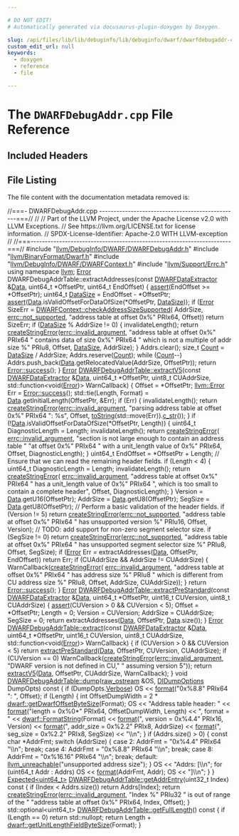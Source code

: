 ```yaml
---

# DO NOT EDIT!
# Automatically generated via docusaurus-plugin-doxygen by Doxygen.

slug: /api/files/lib/lib/debuginfo/lib/debuginfo/dwarf/dwarfdebugaddr-cpp
custom_edit_url: null
keywords:
  - doxygen
  - reference
  - file

---
```





# The `DWARFDebugAddr.cpp` File Reference

<DoxygenPage pluginConfig={pluginConfig}>



## Included Headers

<IncludesList>
<IncludesListItem
  filePath="llvm/DebugInfo/DWARF/DWARFDebugAddr.h"
  permalink="/docs/api/files/include/include/llvm/include/llvm/debuginfo/include/llvm/debuginfo/dwarf/dwarfdebugaddr-h"
  isLocal="true" />
<IncludesListItem
  filePath="llvm/BinaryFormat/Dwarf.h"
  permalink="/docs/api/files/include/include/llvm/include/llvm/binaryformat/dwarf-h"
  isLocal="true" />
<IncludesListItem
  filePath="llvm/DebugInfo/DWARF/DWARFContext.h"
  permalink="/docs/api/files/include/include/llvm/include/llvm/debuginfo/include/llvm/debuginfo/dwarf/dwarfcontext-h"
  isLocal="true" />
<IncludesListItem
  filePath="llvm/Support/Errc.h"
  permalink="/docs/api/files/include/include/llvm/include/llvm/support/errc-h"
  isLocal="true" />
</IncludesList>


## File Listing

The file content with the documentation metadata removed is:

<ProgramListing>

<Link id="l00001" /><CodeLine lineNumber="1"><Highlight kind="comment">//===- DWARFDebugAddr.cpp -------------------------------------------------===//</Highlight><Highlight kind="normal"></Highlight></CodeLine>
<Link id="l00002" /><CodeLine lineNumber="2"><Highlight kind="normal"></Highlight><Highlight kind="comment">//</Highlight><Highlight kind="normal"></Highlight></CodeLine>
<Link id="l00003" /><CodeLine lineNumber="3"><Highlight kind="normal"></Highlight><Highlight kind="comment">// Part of the LLVM Project, under the Apache License v2.0 with LLVM Exceptions.</Highlight><Highlight kind="normal"></Highlight></CodeLine>
<Link id="l00004" /><CodeLine lineNumber="4"><Highlight kind="normal"></Highlight><Highlight kind="comment">// See https://llvm.org/LICENSE.txt for license information.</Highlight><Highlight kind="normal"></Highlight></CodeLine>
<Link id="l00005" /><CodeLine lineNumber="5"><Highlight kind="normal"></Highlight><Highlight kind="comment">// SPDX-License-Identifier: Apache-2.0 WITH LLVM-exception</Highlight><Highlight kind="normal"></Highlight></CodeLine>
<Link id="l00006" /><CodeLine lineNumber="6"><Highlight kind="normal"></Highlight><Highlight kind="comment">//</Highlight><Highlight kind="normal"></Highlight></CodeLine>
<Link id="l00007" /><CodeLine lineNumber="7"><Highlight kind="normal"></Highlight><Highlight kind="comment">//===----------------------------------------------------------------------===//</Highlight><Highlight kind="normal"></Highlight></CodeLine>
<Link id="l00008" /><CodeLine lineNumber="8"><Highlight kind="normal"></Highlight></CodeLine>
<Link id="l00009" /><CodeLine lineNumber="9"><Highlight kind="normal"></Highlight><Highlight kind="preprocessor">#include &quot;<a href="/docs/api/files/include/include/llvm/include/llvm/debuginfo/include/llvm/debuginfo/dwarf/dwarfdebugaddr-h">llvm/DebugInfo/DWARF/DWARFDebugAddr.h</a>&quot;</Highlight><Highlight kind="normal"></Highlight></CodeLine>
<Link id="l00010" /><CodeLine lineNumber="10"><Highlight kind="normal"></Highlight><Highlight kind="preprocessor">#include &quot;<a href="/docs/api/files/include/include/llvm/include/llvm/binaryformat/dwarf-h">llvm/BinaryFormat/Dwarf.h</a>&quot;</Highlight><Highlight kind="normal"></Highlight></CodeLine>
<Link id="l00011" /><CodeLine lineNumber="11"><Highlight kind="normal"></Highlight><Highlight kind="preprocessor">#include &quot;<a href="/docs/api/files/include/include/llvm/include/llvm/debuginfo/include/llvm/debuginfo/dwarf/dwarfcontext-h">llvm/DebugInfo/DWARF/DWARFContext.h</a>&quot;</Highlight><Highlight kind="normal"></Highlight></CodeLine>
<Link id="l00012" /><CodeLine lineNumber="12"><Highlight kind="normal"></Highlight><Highlight kind="preprocessor">#include &quot;<a href="/docs/api/files/include/include/llvm/include/llvm/support/errc-h">llvm/Support/Errc.h</a>&quot;</Highlight><Highlight kind="normal"></Highlight></CodeLine>
<Link id="l00013" /><CodeLine lineNumber="13"><Highlight kind="normal"></Highlight></CodeLine>
<Link id="l00014" /><CodeLine lineNumber="14"><Highlight kind="normal"></Highlight><Highlight kind="keyword">using namespace </Highlight><Highlight kind="normal"><a href="/docs/api/namespaces/llvm">llvm</a>;</Highlight></CodeLine>
<Link id="l00015" /><CodeLine lineNumber="15"><Highlight kind="normal"></Highlight></CodeLine>
<Link id="l00016" /><CodeLine lineNumber="16"><Highlight kind="normal"><a href="/docs/api/classes/llvm/error">Error</a> DWARFDebugAddrTable::extractAddresses(</Highlight><Highlight kind="keyword">const</Highlight><Highlight kind="normal"> <a href="/docs/api/classes/llvm/dwarfdataextractor">DWARFDataExtractor</a> &amp;<a href="/docs/api/namespaces/llvm/#aa20539e89704d20b98b97e9c3feac934">Data</a>,</Highlight></CodeLine>
<Link id="l00017" /><CodeLine lineNumber="17"><Highlight kind="normal">                                            uint64&#95;t &#42;OffsetPtr,</Highlight></CodeLine>
<Link id="l00018" /><CodeLine lineNumber="18"><Highlight kind="normal">                                            uint64&#95;t EndOffset) &#123;</Highlight></CodeLine>
<Link id="l00019" /><CodeLine lineNumber="19"><Highlight kind="normal">  <a href="/docs/api/files/lib/lib/target/lib/target/amdgpu/silowercontrolflow-cpp/#a4868c5d81c5ccc98c47aeab6244346a0">assert</a>(EndOffset &gt;= &#42;OffsetPtr);</Highlight></CodeLine>
<Link id="l00020" /><CodeLine lineNumber="20"><Highlight kind="normal">  uint64&#95;t <a href="/docs/api/namespaces/llvm/#a3b9d675b34f20ba67f1f3213e63935d6">DataSize</a> = EndOffset - &#42;OffsetPtr;</Highlight></CodeLine>
<Link id="l00021" /><CodeLine lineNumber="21"><Highlight kind="normal">  <a href="/docs/api/files/lib/lib/target/lib/target/amdgpu/silowercontrolflow-cpp/#a4868c5d81c5ccc98c47aeab6244346a0">assert</a>(<a href="/docs/api/namespaces/llvm/#aa20539e89704d20b98b97e9c3feac934">Data</a>.isValidOffsetForDataOfSize(&#42;OffsetPtr, <a href="/docs/api/namespaces/llvm/#a3b9d675b34f20ba67f1f3213e63935d6">DataSize</a>));</Highlight></CodeLine>
<Link id="l00022" /><CodeLine lineNumber="22"><Highlight kind="normal">  </Highlight><Highlight kind="keywordflow">if</Highlight><Highlight kind="normal"> (<a href="/docs/api/namespaces/llvm/#ac226f3d2b9ca090171a8e0a8cb92c343a902b0d55fddef6f8d651fe1035b7d4bd">Error</a> SizeErr = <a href="/docs/api/classes/llvm/dwarfcontext/#a62e2d6aade48552d756381ef9336576a">DWARFContext::checkAddressSizeSupported</a>(</Highlight></CodeLine>
<Link id="l00023" /><CodeLine lineNumber="23"><Highlight kind="normal">          AddrSize, <a href="/docs/api/namespaces/llvm/#a59739a4f15fb2ec57a6b7fcfe938546baa55e82356e9721946aa9ba954733c6f0">errc::not&#95;supported</a>, </Highlight><Highlight kind="stringliteral">&quot;address table at offset 0x%&quot;</Highlight><Highlight kind="normal"> PRIx64,</Highlight></CodeLine>
<Link id="l00024" /><CodeLine lineNumber="24"><Highlight kind="normal">          Offset))</Highlight></CodeLine>
<Link id="l00025" /><CodeLine lineNumber="25"><Highlight kind="normal">    </Highlight><Highlight kind="keywordflow">return</Highlight><Highlight kind="normal"> SizeErr;</Highlight></CodeLine>
<Link id="l00026" /><CodeLine lineNumber="26"><Highlight kind="normal">  </Highlight><Highlight kind="keywordflow">if</Highlight><Highlight kind="normal"> (<a href="/docs/api/namespaces/llvm/#a3b9d675b34f20ba67f1f3213e63935d6">DataSize</a> % AddrSize != 0) &#123;</Highlight></CodeLine>
<Link id="l00027" /><CodeLine lineNumber="27"><Highlight kind="normal">    invalidateLength();</Highlight></CodeLine>
<Link id="l00028" /><CodeLine lineNumber="28"><Highlight kind="normal">    </Highlight><Highlight kind="keywordflow">return</Highlight><Highlight kind="normal"> <a href="/docs/api/namespaces/llvm/#a4d2fd926089a58d482fb67a362e11bad">createStringError</a>(<a href="/docs/api/namespaces/llvm/#a59739a4f15fb2ec57a6b7fcfe938546bae55d43eabeefe5a8271b4a3c898bd18f">errc::invalid&#95;argument</a>,</Highlight></CodeLine>
<Link id="l00029" /><CodeLine lineNumber="29"><Highlight kind="normal">                             </Highlight><Highlight kind="stringliteral">&quot;address table at offset 0x%&quot;</Highlight><Highlight kind="normal"> PRIx64</Highlight></CodeLine>
<Link id="l00030" /><CodeLine lineNumber="30"><Highlight kind="normal">                             </Highlight><Highlight kind="stringliteral">&quot; contains data of size 0x%&quot;</Highlight><Highlight kind="normal"> PRIx64</Highlight></CodeLine>
<Link id="l00031" /><CodeLine lineNumber="31"><Highlight kind="normal">                             </Highlight><Highlight kind="stringliteral">&quot; which is not a multiple of addr size %&quot;</Highlight><Highlight kind="normal"> PRIu8,</Highlight></CodeLine>
<Link id="l00032" /><CodeLine lineNumber="32"><Highlight kind="normal">                             Offset, <a href="/docs/api/namespaces/llvm/#a3b9d675b34f20ba67f1f3213e63935d6">DataSize</a>, AddrSize);</Highlight></CodeLine>
<Link id="l00033" /><CodeLine lineNumber="33"><Highlight kind="normal">  &#125;</Highlight></CodeLine>
<Link id="l00034" /><CodeLine lineNumber="34"><Highlight kind="normal">  Addrs.clear();</Highlight></CodeLine>
<Link id="l00035" /><CodeLine lineNumber="35"><Highlight kind="normal">  </Highlight><Highlight kind="keywordtype">size&#95;t</Highlight><Highlight kind="normal"> <a href="/docs/api/namespaces/llvm/#a845e08be4b0320d66901a66b0c0e9509">Count</a> = <a href="/docs/api/namespaces/llvm/#a3b9d675b34f20ba67f1f3213e63935d6">DataSize</a> / AddrSize;</Highlight></CodeLine>
<Link id="l00036" /><CodeLine lineNumber="36"><Highlight kind="normal">  Addrs.reserve(<a href="/docs/api/namespaces/llvm/#a845e08be4b0320d66901a66b0c0e9509">Count</a>);</Highlight></CodeLine>
<Link id="l00037" /><CodeLine lineNumber="37"><Highlight kind="normal">  </Highlight><Highlight kind="keywordflow">while</Highlight><Highlight kind="normal"> (<a href="/docs/api/namespaces/llvm/#a845e08be4b0320d66901a66b0c0e9509">Count</a>--)</Highlight></CodeLine>
<Link id="l00038" /><CodeLine lineNumber="38"><Highlight kind="normal">    Addrs.push&#95;back(<a href="/docs/api/namespaces/llvm/#aa20539e89704d20b98b97e9c3feac934">Data</a>.getRelocatedValue(AddrSize, OffsetPtr));</Highlight></CodeLine>
<Link id="l00039" /><CodeLine lineNumber="39"><Highlight kind="normal">  </Highlight><Highlight kind="keywordflow">return</Highlight><Highlight kind="normal"> <a href="/docs/api/classes/llvm/error/#a4dfd0813c3d0e0a30439b5a3e9196b59">Error::success</a>();</Highlight></CodeLine>
<Link id="l00040" /><CodeLine lineNumber="40"><Highlight kind="normal">&#125;</Highlight></CodeLine>
<Link id="l00041" /><CodeLine lineNumber="41"><Highlight kind="normal"></Highlight></CodeLine>
<Link id="l00042" /><CodeLine lineNumber="42" lineLink="/docs/api/classes/llvm/dwarfdebugaddrtable/#a964dead7738d899e97cf1d3571e85aad"><Highlight kind="normal"><a href="/docs/api/classes/llvm/error">Error</a> <a href="/docs/api/classes/llvm/dwarfdebugaddrtable/#a964dead7738d899e97cf1d3571e85aad">DWARFDebugAddrTable::extractV5</a>(</Highlight><Highlight kind="keyword">const</Highlight><Highlight kind="normal"> <a href="/docs/api/classes/llvm/dwarfdataextractor">DWARFDataExtractor</a> &amp;<a href="/docs/api/namespaces/llvm/#aa20539e89704d20b98b97e9c3feac934">Data</a>,</Highlight></CodeLine>
<Link id="l00043" /><CodeLine lineNumber="43"><Highlight kind="normal">                                     uint64&#95;t &#42;OffsetPtr, uint8&#95;t CUAddrSize,</Highlight></CodeLine>
<Link id="l00044" /><CodeLine lineNumber="44"><Highlight kind="normal">                                     std::function&lt;</Highlight><Highlight kind="keywordtype">void</Highlight><Highlight kind="normal">(<a href="/docs/api/classes/llvm/error">Error</a>)&gt; WarnCallback) &#123;</Highlight></CodeLine>
<Link id="l00045" /><CodeLine lineNumber="45"><Highlight kind="normal">  Offset = &#42;OffsetPtr;</Highlight></CodeLine>
<Link id="l00046" /><CodeLine lineNumber="46"><Highlight kind="normal">  <a href="/docs/api/classes/llvm/error">llvm::Error</a> Err = <a href="/docs/api/classes/llvm/error/#a4dfd0813c3d0e0a30439b5a3e9196b59">Error::success</a>();</Highlight></CodeLine>
<Link id="l00047" /><CodeLine lineNumber="47"><Highlight kind="normal">  std::tie(Length, Format) = <a href="/docs/api/namespaces/llvm/#aa20539e89704d20b98b97e9c3feac934">Data</a>.getInitialLength(OffsetPtr, &amp;Err);</Highlight></CodeLine>
<Link id="l00048" /><CodeLine lineNumber="48"><Highlight kind="normal">  </Highlight><Highlight kind="keywordflow">if</Highlight><Highlight kind="normal"> (Err) &#123;</Highlight></CodeLine>
<Link id="l00049" /><CodeLine lineNumber="49"><Highlight kind="normal">    invalidateLength();</Highlight></CodeLine>
<Link id="l00050" /><CodeLine lineNumber="50"><Highlight kind="normal">    </Highlight><Highlight kind="keywordflow">return</Highlight><Highlight kind="normal"> <a href="/docs/api/namespaces/llvm/#a4d2fd926089a58d482fb67a362e11bad">createStringError</a>(<a href="/docs/api/namespaces/llvm/#a59739a4f15fb2ec57a6b7fcfe938546bae55d43eabeefe5a8271b4a3c898bd18f">errc::invalid&#95;argument</a>,</Highlight></CodeLine>
<Link id="l00051" /><CodeLine lineNumber="51"><Highlight kind="normal">                             </Highlight><Highlight kind="stringliteral">&quot;parsing address table at offset 0x%&quot;</Highlight><Highlight kind="normal"> PRIx64</Highlight></CodeLine>
<Link id="l00052" /><CodeLine lineNumber="52"><Highlight kind="normal">                             </Highlight><Highlight kind="stringliteral">&quot;: %s&quot;</Highlight><Highlight kind="normal">,</Highlight></CodeLine>
<Link id="l00053" /><CodeLine lineNumber="53"><Highlight kind="normal">                             Offset, <a href="/docs/api/namespaces/llvm/#aba83a013c55b19255697393a10d9165e">toString</a>(std::move(Err)).<a href="/docs/api/namespaces/llvm/#a2e3d3da964f7eb14ef2eabf0c4a08ba5">c&#95;str</a>());</Highlight></CodeLine>
<Link id="l00054" /><CodeLine lineNumber="54"><Highlight kind="normal">  &#125;</Highlight></CodeLine>
<Link id="l00055" /><CodeLine lineNumber="55"><Highlight kind="normal"></Highlight></CodeLine>
<Link id="l00056" /><CodeLine lineNumber="56"><Highlight kind="normal">  </Highlight><Highlight kind="keywordflow">if</Highlight><Highlight kind="normal"> (!<a href="/docs/api/namespaces/llvm/#aa20539e89704d20b98b97e9c3feac934">Data</a>.isValidOffsetForDataOfSize(&#42;OffsetPtr, Length)) &#123;</Highlight></CodeLine>
<Link id="l00057" /><CodeLine lineNumber="57"><Highlight kind="normal">    uint64&#95;t DiagnosticLength = Length;</Highlight></CodeLine>
<Link id="l00058" /><CodeLine lineNumber="58"><Highlight kind="normal">    invalidateLength();</Highlight></CodeLine>
<Link id="l00059" /><CodeLine lineNumber="59"><Highlight kind="normal">    </Highlight><Highlight kind="keywordflow">return</Highlight><Highlight kind="normal"> <a href="/docs/api/namespaces/llvm/#a4d2fd926089a58d482fb67a362e11bad">createStringError</a>(</Highlight></CodeLine>
<Link id="l00060" /><CodeLine lineNumber="60"><Highlight kind="normal">        <a href="/docs/api/namespaces/llvm/#a59739a4f15fb2ec57a6b7fcfe938546bae55d43eabeefe5a8271b4a3c898bd18f">errc::invalid&#95;argument</a>,</Highlight></CodeLine>
<Link id="l00061" /><CodeLine lineNumber="61"><Highlight kind="normal">        </Highlight><Highlight kind="stringliteral">&quot;section is not large enough to contain an address table &quot;</Highlight><Highlight kind="normal"></Highlight></CodeLine>
<Link id="l00062" /><CodeLine lineNumber="62"><Highlight kind="normal">        </Highlight><Highlight kind="stringliteral">&quot;at offset 0x%&quot;</Highlight><Highlight kind="normal"> PRIx64 </Highlight><Highlight kind="stringliteral">&quot; with a unit&#95;length value of 0x%&quot;</Highlight><Highlight kind="normal"> PRIx64,</Highlight></CodeLine>
<Link id="l00063" /><CodeLine lineNumber="63"><Highlight kind="normal">        Offset, DiagnosticLength);</Highlight></CodeLine>
<Link id="l00064" /><CodeLine lineNumber="64"><Highlight kind="normal">  &#125;</Highlight></CodeLine>
<Link id="l00065" /><CodeLine lineNumber="65"><Highlight kind="normal">  uint64&#95;t EndOffset = &#42;OffsetPtr + Length;</Highlight></CodeLine>
<Link id="l00066" /><CodeLine lineNumber="66"><Highlight kind="normal">  </Highlight><Highlight kind="comment">// Ensure that we can read the remaining header fields.</Highlight><Highlight kind="normal"></Highlight></CodeLine>
<Link id="l00067" /><CodeLine lineNumber="67"><Highlight kind="normal">  </Highlight><Highlight kind="keywordflow">if</Highlight><Highlight kind="normal"> (Length &lt; 4) &#123;</Highlight></CodeLine>
<Link id="l00068" /><CodeLine lineNumber="68"><Highlight kind="normal">    uint64&#95;t DiagnosticLength = Length;</Highlight></CodeLine>
<Link id="l00069" /><CodeLine lineNumber="69"><Highlight kind="normal">    invalidateLength();</Highlight></CodeLine>
<Link id="l00070" /><CodeLine lineNumber="70"><Highlight kind="normal">    </Highlight><Highlight kind="keywordflow">return</Highlight><Highlight kind="normal"> <a href="/docs/api/namespaces/llvm/#a4d2fd926089a58d482fb67a362e11bad">createStringError</a>(</Highlight></CodeLine>
<Link id="l00071" /><CodeLine lineNumber="71"><Highlight kind="normal">        <a href="/docs/api/namespaces/llvm/#a59739a4f15fb2ec57a6b7fcfe938546bae55d43eabeefe5a8271b4a3c898bd18f">errc::invalid&#95;argument</a>,</Highlight></CodeLine>
<Link id="l00072" /><CodeLine lineNumber="72"><Highlight kind="normal">        </Highlight><Highlight kind="stringliteral">&quot;address table at offset 0x%&quot;</Highlight><Highlight kind="normal"> PRIx64</Highlight></CodeLine>
<Link id="l00073" /><CodeLine lineNumber="73"><Highlight kind="normal">        </Highlight><Highlight kind="stringliteral">&quot; has a unit&#95;length value of 0x%&quot;</Highlight><Highlight kind="normal"> PRIx64</Highlight></CodeLine>
<Link id="l00074" /><CodeLine lineNumber="74"><Highlight kind="normal">        </Highlight><Highlight kind="stringliteral">&quot;, which is too small to contain a complete header&quot;</Highlight><Highlight kind="normal">,</Highlight></CodeLine>
<Link id="l00075" /><CodeLine lineNumber="75"><Highlight kind="normal">        Offset, DiagnosticLength);</Highlight></CodeLine>
<Link id="l00076" /><CodeLine lineNumber="76"><Highlight kind="normal">  &#125;</Highlight></CodeLine>
<Link id="l00077" /><CodeLine lineNumber="77"><Highlight kind="normal"></Highlight></CodeLine>
<Link id="l00078" /><CodeLine lineNumber="78"><Highlight kind="normal">  Version = <a href="/docs/api/namespaces/llvm/#aa20539e89704d20b98b97e9c3feac934">Data</a>.getU16(OffsetPtr);</Highlight></CodeLine>
<Link id="l00079" /><CodeLine lineNumber="79"><Highlight kind="normal">  AddrSize = <a href="/docs/api/namespaces/llvm/#aa20539e89704d20b98b97e9c3feac934">Data</a>.getU8(OffsetPtr);</Highlight></CodeLine>
<Link id="l00080" /><CodeLine lineNumber="80"><Highlight kind="normal">  SegSize = <a href="/docs/api/namespaces/llvm/#aa20539e89704d20b98b97e9c3feac934">Data</a>.getU8(OffsetPtr);</Highlight></CodeLine>
<Link id="l00081" /><CodeLine lineNumber="81"><Highlight kind="normal"></Highlight></CodeLine>
<Link id="l00082" /><CodeLine lineNumber="82"><Highlight kind="normal">  </Highlight><Highlight kind="comment">// Perform a basic validation of the header fields.</Highlight><Highlight kind="normal"></Highlight></CodeLine>
<Link id="l00083" /><CodeLine lineNumber="83"><Highlight kind="normal">  </Highlight><Highlight kind="keywordflow">if</Highlight><Highlight kind="normal"> (Version != 5)</Highlight></CodeLine>
<Link id="l00084" /><CodeLine lineNumber="84"><Highlight kind="normal">    </Highlight><Highlight kind="keywordflow">return</Highlight><Highlight kind="normal"> <a href="/docs/api/namespaces/llvm/#a4d2fd926089a58d482fb67a362e11bad">createStringError</a>(<a href="/docs/api/namespaces/llvm/#a59739a4f15fb2ec57a6b7fcfe938546baa55e82356e9721946aa9ba954733c6f0">errc::not&#95;supported</a>,</Highlight></CodeLine>
<Link id="l00085" /><CodeLine lineNumber="85"><Highlight kind="normal">                             </Highlight><Highlight kind="stringliteral">&quot;address table at offset 0x%&quot;</Highlight><Highlight kind="normal"> PRIx64</Highlight></CodeLine>
<Link id="l00086" /><CodeLine lineNumber="86"><Highlight kind="normal">                             </Highlight><Highlight kind="stringliteral">&quot; has unsupported version %&quot;</Highlight><Highlight kind="normal"> PRIu16,</Highlight></CodeLine>
<Link id="l00087" /><CodeLine lineNumber="87"><Highlight kind="normal">                             Offset, Version);</Highlight></CodeLine>
<Link id="l00088" /><CodeLine lineNumber="88"><Highlight kind="normal">  </Highlight><Highlight kind="comment">// TODO: add support for non-zero segment selector size.</Highlight><Highlight kind="normal"></Highlight></CodeLine>
<Link id="l00089" /><CodeLine lineNumber="89"><Highlight kind="normal">  </Highlight><Highlight kind="keywordflow">if</Highlight><Highlight kind="normal"> (SegSize != 0)</Highlight></CodeLine>
<Link id="l00090" /><CodeLine lineNumber="90"><Highlight kind="normal">    </Highlight><Highlight kind="keywordflow">return</Highlight><Highlight kind="normal"> <a href="/docs/api/namespaces/llvm/#a4d2fd926089a58d482fb67a362e11bad">createStringError</a>(<a href="/docs/api/namespaces/llvm/#a59739a4f15fb2ec57a6b7fcfe938546baa55e82356e9721946aa9ba954733c6f0">errc::not&#95;supported</a>,</Highlight></CodeLine>
<Link id="l00091" /><CodeLine lineNumber="91"><Highlight kind="normal">                             </Highlight><Highlight kind="stringliteral">&quot;address table at offset 0x%&quot;</Highlight><Highlight kind="normal"> PRIx64</Highlight></CodeLine>
<Link id="l00092" /><CodeLine lineNumber="92"><Highlight kind="normal">                             </Highlight><Highlight kind="stringliteral">&quot; has unsupported segment selector size %&quot;</Highlight><Highlight kind="normal"> PRIu8,</Highlight></CodeLine>
<Link id="l00093" /><CodeLine lineNumber="93"><Highlight kind="normal">                             Offset, SegSize);</Highlight></CodeLine>
<Link id="l00094" /><CodeLine lineNumber="94"><Highlight kind="normal"></Highlight></CodeLine>
<Link id="l00095" /><CodeLine lineNumber="95"><Highlight kind="normal">  </Highlight><Highlight kind="keywordflow">if</Highlight><Highlight kind="normal"> (<a href="/docs/api/classes/llvm/error">Error</a> Err = extractAddresses(<a href="/docs/api/namespaces/llvm/#aa20539e89704d20b98b97e9c3feac934">Data</a>, OffsetPtr, EndOffset))</Highlight></CodeLine>
<Link id="l00096" /><CodeLine lineNumber="96"><Highlight kind="normal">    </Highlight><Highlight kind="keywordflow">return</Highlight><Highlight kind="normal"> Err;</Highlight></CodeLine>
<Link id="l00097" /><CodeLine lineNumber="97"><Highlight kind="normal">  </Highlight><Highlight kind="keywordflow">if</Highlight><Highlight kind="normal"> (CUAddrSize &amp;&amp; AddrSize != CUAddrSize) &#123;</Highlight></CodeLine>
<Link id="l00098" /><CodeLine lineNumber="98"><Highlight kind="normal">    WarnCallback(<a href="/docs/api/namespaces/llvm/#a4d2fd926089a58d482fb67a362e11bad">createStringError</a>(</Highlight></CodeLine>
<Link id="l00099" /><CodeLine lineNumber="99"><Highlight kind="normal">        <a href="/docs/api/namespaces/llvm/#a59739a4f15fb2ec57a6b7fcfe938546bae55d43eabeefe5a8271b4a3c898bd18f">errc::invalid&#95;argument</a>,</Highlight></CodeLine>
<Link id="l00100" /><CodeLine lineNumber="100"><Highlight kind="normal">        </Highlight><Highlight kind="stringliteral">&quot;address table at offset 0x%&quot;</Highlight><Highlight kind="normal"> PRIx64 </Highlight><Highlight kind="stringliteral">&quot; has address size %&quot;</Highlight><Highlight kind="normal"> PRIu8</Highlight></CodeLine>
<Link id="l00101" /><CodeLine lineNumber="101"><Highlight kind="normal">        </Highlight><Highlight kind="stringliteral">&quot; which is different from CU address size %&quot;</Highlight><Highlight kind="normal"> PRIu8,</Highlight></CodeLine>
<Link id="l00102" /><CodeLine lineNumber="102"><Highlight kind="normal">        Offset, AddrSize, CUAddrSize));</Highlight></CodeLine>
<Link id="l00103" /><CodeLine lineNumber="103"><Highlight kind="normal">  &#125;</Highlight></CodeLine>
<Link id="l00104" /><CodeLine lineNumber="104"><Highlight kind="normal">  </Highlight><Highlight kind="keywordflow">return</Highlight><Highlight kind="normal"> <a href="/docs/api/classes/llvm/error/#a4dfd0813c3d0e0a30439b5a3e9196b59">Error::success</a>();</Highlight></CodeLine>
<Link id="l00105" /><CodeLine lineNumber="105"><Highlight kind="normal">&#125;</Highlight></CodeLine>
<Link id="l00106" /><CodeLine lineNumber="106"><Highlight kind="normal"></Highlight></CodeLine>
<Link id="l00107" /><CodeLine lineNumber="107" lineLink="/docs/api/classes/llvm/dwarfdebugaddrtable/#aacb45ad3e4cc3f6a80c72960b40f27b5"><Highlight kind="normal"><a href="/docs/api/classes/llvm/error">Error</a> <a href="/docs/api/classes/llvm/dwarfdebugaddrtable/#aacb45ad3e4cc3f6a80c72960b40f27b5">DWARFDebugAddrTable::extractPreStandard</a>(</Highlight><Highlight kind="keyword">const</Highlight><Highlight kind="normal"> <a href="/docs/api/classes/llvm/dwarfdataextractor">DWARFDataExtractor</a> &amp;<a href="/docs/api/namespaces/llvm/#aa20539e89704d20b98b97e9c3feac934">Data</a>,</Highlight></CodeLine>
<Link id="l00108" /><CodeLine lineNumber="108"><Highlight kind="normal">                                              uint64&#95;t &#42;OffsetPtr,</Highlight></CodeLine>
<Link id="l00109" /><CodeLine lineNumber="109"><Highlight kind="normal">                                              uint16&#95;t CUVersion,</Highlight></CodeLine>
<Link id="l00110" /><CodeLine lineNumber="110"><Highlight kind="normal">                                              uint8&#95;t CUAddrSize) &#123;</Highlight></CodeLine>
<Link id="l00111" /><CodeLine lineNumber="111"><Highlight kind="normal">  <a href="/docs/api/files/lib/lib/target/lib/target/amdgpu/silowercontrolflow-cpp/#a4868c5d81c5ccc98c47aeab6244346a0">assert</a>(CUVersion &gt; 0 &amp;&amp; CUVersion &lt; 5);</Highlight></CodeLine>
<Link id="l00112" /><CodeLine lineNumber="112"><Highlight kind="normal"></Highlight></CodeLine>
<Link id="l00113" /><CodeLine lineNumber="113"><Highlight kind="normal">  Offset = &#42;OffsetPtr;</Highlight></CodeLine>
<Link id="l00114" /><CodeLine lineNumber="114"><Highlight kind="normal">  Length = 0;</Highlight></CodeLine>
<Link id="l00115" /><CodeLine lineNumber="115"><Highlight kind="normal">  Version = CUVersion;</Highlight></CodeLine>
<Link id="l00116" /><CodeLine lineNumber="116"><Highlight kind="normal">  AddrSize = CUAddrSize;</Highlight></CodeLine>
<Link id="l00117" /><CodeLine lineNumber="117"><Highlight kind="normal">  SegSize = 0;</Highlight></CodeLine>
<Link id="l00118" /><CodeLine lineNumber="118"><Highlight kind="normal"></Highlight></CodeLine>
<Link id="l00119" /><CodeLine lineNumber="119"><Highlight kind="normal">  </Highlight><Highlight kind="keywordflow">return</Highlight><Highlight kind="normal"> extractAddresses(<a href="/docs/api/namespaces/llvm/#aa20539e89704d20b98b97e9c3feac934">Data</a>, OffsetPtr, <a href="/docs/api/namespaces/llvm/#aa20539e89704d20b98b97e9c3feac934">Data</a>.size());</Highlight></CodeLine>
<Link id="l00120" /><CodeLine lineNumber="120"><Highlight kind="normal">&#125;</Highlight></CodeLine>
<Link id="l00121" /><CodeLine lineNumber="121"><Highlight kind="normal"></Highlight></CodeLine>
<Link id="l00122" /><CodeLine lineNumber="122" lineLink="/docs/api/classes/llvm/dwarfdebugaddrtable/#a7c07dffea53585cfad029dfbd702f86d"><Highlight kind="normal"><a href="/docs/api/classes/llvm/error">Error</a> <a href="/docs/api/classes/llvm/dwarfdebugaddrtable/#a7c07dffea53585cfad029dfbd702f86d">DWARFDebugAddrTable::extract</a>(</Highlight><Highlight kind="keyword">const</Highlight><Highlight kind="normal"> <a href="/docs/api/classes/llvm/dwarfdataextractor">DWARFDataExtractor</a> &amp;<a href="/docs/api/namespaces/llvm/#aa20539e89704d20b98b97e9c3feac934">Data</a>,</Highlight></CodeLine>
<Link id="l00123" /><CodeLine lineNumber="123"><Highlight kind="normal">                                   uint64&#95;t &#42;OffsetPtr,</Highlight></CodeLine>
<Link id="l00124" /><CodeLine lineNumber="124"><Highlight kind="normal">                                   uint16&#95;t CUVersion,</Highlight></CodeLine>
<Link id="l00125" /><CodeLine lineNumber="125"><Highlight kind="normal">                                   uint8&#95;t CUAddrSize,</Highlight></CodeLine>
<Link id="l00126" /><CodeLine lineNumber="126"><Highlight kind="normal">                                   std::function&lt;</Highlight><Highlight kind="keywordtype">void</Highlight><Highlight kind="normal">(<a href="/docs/api/classes/llvm/error">Error</a>)&gt; WarnCallback) &#123;</Highlight></CodeLine>
<Link id="l00127" /><CodeLine lineNumber="127"><Highlight kind="normal">  </Highlight><Highlight kind="keywordflow">if</Highlight><Highlight kind="normal"> (CUVersion &gt; 0 &amp;&amp; CUVersion &lt; 5)</Highlight></CodeLine>
<Link id="l00128" /><CodeLine lineNumber="128"><Highlight kind="normal">    </Highlight><Highlight kind="keywordflow">return</Highlight><Highlight kind="normal"> <a href="/docs/api/classes/llvm/dwarfdebugaddrtable/#aacb45ad3e4cc3f6a80c72960b40f27b5">extractPreStandard</a>(<a href="/docs/api/namespaces/llvm/#aa20539e89704d20b98b97e9c3feac934">Data</a>, OffsetPtr, CUVersion, CUAddrSize);</Highlight></CodeLine>
<Link id="l00129" /><CodeLine lineNumber="129"><Highlight kind="normal">  </Highlight><Highlight kind="keywordflow">if</Highlight><Highlight kind="normal"> (CUVersion == 0)</Highlight></CodeLine>
<Link id="l00130" /><CodeLine lineNumber="130"><Highlight kind="normal">    WarnCallback(<a href="/docs/api/namespaces/llvm/#a4d2fd926089a58d482fb67a362e11bad">createStringError</a>(<a href="/docs/api/namespaces/llvm/#a59739a4f15fb2ec57a6b7fcfe938546bae55d43eabeefe5a8271b4a3c898bd18f">errc::invalid&#95;argument</a>,</Highlight></CodeLine>
<Link id="l00131" /><CodeLine lineNumber="131"><Highlight kind="normal">                                   </Highlight><Highlight kind="stringliteral">&quot;DWARF version is not defined in CU,&quot;</Highlight><Highlight kind="normal"></Highlight></CodeLine>
<Link id="l00132" /><CodeLine lineNumber="132"><Highlight kind="normal">                                   </Highlight><Highlight kind="stringliteral">&quot; assuming version 5&quot;</Highlight><Highlight kind="normal">));</Highlight></CodeLine>
<Link id="l00133" /><CodeLine lineNumber="133"><Highlight kind="normal">  </Highlight><Highlight kind="keywordflow">return</Highlight><Highlight kind="normal"> <a href="/docs/api/classes/llvm/dwarfdebugaddrtable/#a964dead7738d899e97cf1d3571e85aad">extractV5</a>(<a href="/docs/api/namespaces/llvm/#aa20539e89704d20b98b97e9c3feac934">Data</a>, OffsetPtr, CUAddrSize, WarnCallback);</Highlight></CodeLine>
<Link id="l00134" /><CodeLine lineNumber="134"><Highlight kind="normal">&#125;</Highlight></CodeLine>
<Link id="l00135" /><CodeLine lineNumber="135"><Highlight kind="normal"></Highlight></CodeLine>
<Link id="l00136" /><CodeLine lineNumber="136" lineLink="/docs/api/classes/llvm/dwarfdebugaddrtable/#a23d8a27d80ae2aa2502f2dec24d5a420"><Highlight kind="normal"></Highlight><Highlight kind="keywordtype">void</Highlight><Highlight kind="normal"> <a href="/docs/api/classes/llvm/dwarfdebugaddrtable/#a23d8a27d80ae2aa2502f2dec24d5a420">DWARFDebugAddrTable::dump</a>(<a href="/docs/api/classes/llvm/raw-ostream">raw&#95;ostream</a> &amp;OS, <a href="/docs/api/structs/llvm/didumpoptions">DIDumpOptions</a> DumpOpts)</Highlight><Highlight kind="keyword"> const </Highlight><Highlight kind="normal">&#123;</Highlight></CodeLine>
<Link id="l00137" /><CodeLine lineNumber="137"><Highlight kind="normal">  </Highlight><Highlight kind="keywordflow">if</Highlight><Highlight kind="normal"> (DumpOpts.<a href="/docs/api/structs/llvm/didumpoptions/#add6a33649e764a95f041d7b8358a019e">Verbose</a>)</Highlight></CodeLine>
<Link id="l00138" /><CodeLine lineNumber="138"><Highlight kind="normal">    OS &lt;&lt; <a href="/docs/api/namespaces/llvm/#a939bc2108d47080767f0c06ba56caec7">format</a>(</Highlight><Highlight kind="stringliteral">&quot;0x%8.8&quot;</Highlight><Highlight kind="normal"> PRIx64 </Highlight><Highlight kind="stringliteral">&quot;: &quot;</Highlight><Highlight kind="normal">, Offset);</Highlight></CodeLine>
<Link id="l00139" /><CodeLine lineNumber="139"><Highlight kind="normal">  </Highlight><Highlight kind="keywordflow">if</Highlight><Highlight kind="normal"> (Length) &#123;</Highlight></CodeLine>
<Link id="l00140" /><CodeLine lineNumber="140"><Highlight kind="normal">    </Highlight><Highlight kind="keywordtype">int</Highlight><Highlight kind="normal"> OffsetDumpWidth = 2 &#42; <a href="/docs/api/namespaces/llvm/dwarf/#aa234436b20c856bcf616330ffcad6939">dwarf::getDwarfOffsetByteSize</a>(Format);</Highlight></CodeLine>
<Link id="l00141" /><CodeLine lineNumber="141"><Highlight kind="normal">    OS &lt;&lt; </Highlight><Highlight kind="stringliteral">&quot;Address table header: &quot;</Highlight><Highlight kind="normal"></Highlight></CodeLine>
<Link id="l00142" /><CodeLine lineNumber="142"><Highlight kind="normal">       &lt;&lt; <a href="/docs/api/namespaces/llvm/#a939bc2108d47080767f0c06ba56caec7">format</a>(</Highlight><Highlight kind="stringliteral">&quot;length = 0x%0&#42;&quot;</Highlight><Highlight kind="normal"> PRIx64, OffsetDumpWidth, Length)</Highlight></CodeLine>
<Link id="l00143" /><CodeLine lineNumber="143"><Highlight kind="normal">       &lt;&lt; </Highlight><Highlight kind="stringliteral">&quot;, format = &quot;</Highlight><Highlight kind="normal"> &lt;&lt; <a href="/docs/api/groups/dwarfconstantsdumping/#gaad973adc80fce80cd7fb76d263240436">dwarf::FormatString</a>(Format)</Highlight></CodeLine>
<Link id="l00144" /><CodeLine lineNumber="144"><Highlight kind="normal">       &lt;&lt; <a href="/docs/api/namespaces/llvm/#a939bc2108d47080767f0c06ba56caec7">format</a>(</Highlight><Highlight kind="stringliteral">&quot;, version = 0x%4.4&quot;</Highlight><Highlight kind="normal"> PRIx16, Version)</Highlight></CodeLine>
<Link id="l00145" /><CodeLine lineNumber="145"><Highlight kind="normal">       &lt;&lt; <a href="/docs/api/namespaces/llvm/#a939bc2108d47080767f0c06ba56caec7">format</a>(</Highlight><Highlight kind="stringliteral">&quot;, addr&#95;size = 0x%2.2&quot;</Highlight><Highlight kind="normal"> PRIx8, AddrSize)</Highlight></CodeLine>
<Link id="l00146" /><CodeLine lineNumber="146"><Highlight kind="normal">       &lt;&lt; <a href="/docs/api/namespaces/llvm/#a939bc2108d47080767f0c06ba56caec7">format</a>(</Highlight><Highlight kind="stringliteral">&quot;, seg&#95;size = 0x%2.2&quot;</Highlight><Highlight kind="normal"> PRIx8, SegSize) &lt;&lt; </Highlight><Highlight kind="stringliteral">&quot;\\n&quot;</Highlight><Highlight kind="normal">;</Highlight></CodeLine>
<Link id="l00147" /><CodeLine lineNumber="147"><Highlight kind="normal">  &#125;</Highlight></CodeLine>
<Link id="l00148" /><CodeLine lineNumber="148"><Highlight kind="normal"></Highlight></CodeLine>
<Link id="l00149" /><CodeLine lineNumber="149"><Highlight kind="normal">  </Highlight><Highlight kind="keywordflow">if</Highlight><Highlight kind="normal"> (Addrs.size() &gt; 0) &#123;</Highlight></CodeLine>
<Link id="l00150" /><CodeLine lineNumber="150"><Highlight kind="normal">    </Highlight><Highlight kind="keyword">const</Highlight><Highlight kind="normal"> </Highlight><Highlight kind="keywordtype">char</Highlight><Highlight kind="normal"> &#42;AddrFmt;</Highlight></CodeLine>
<Link id="l00151" /><CodeLine lineNumber="151"><Highlight kind="normal">    </Highlight><Highlight kind="keywordflow">switch</Highlight><Highlight kind="normal"> (AddrSize) &#123;</Highlight></CodeLine>
<Link id="l00152" /><CodeLine lineNumber="152"><Highlight kind="normal">    </Highlight><Highlight kind="keywordflow">case</Highlight><Highlight kind="normal"> 2:</Highlight></CodeLine>
<Link id="l00153" /><CodeLine lineNumber="153"><Highlight kind="normal">      AddrFmt = </Highlight><Highlight kind="stringliteral">&quot;0x%4.4&quot;</Highlight><Highlight kind="normal"> PRIx64 </Highlight><Highlight kind="stringliteral">&quot;\\n&quot;</Highlight><Highlight kind="normal">;</Highlight></CodeLine>
<Link id="l00154" /><CodeLine lineNumber="154"><Highlight kind="normal">      </Highlight><Highlight kind="keywordflow">break</Highlight><Highlight kind="normal">;</Highlight></CodeLine>
<Link id="l00155" /><CodeLine lineNumber="155"><Highlight kind="normal">    </Highlight><Highlight kind="keywordflow">case</Highlight><Highlight kind="normal"> 4:</Highlight></CodeLine>
<Link id="l00156" /><CodeLine lineNumber="156"><Highlight kind="normal">      AddrFmt = </Highlight><Highlight kind="stringliteral">&quot;0x%8.8&quot;</Highlight><Highlight kind="normal"> PRIx64 </Highlight><Highlight kind="stringliteral">&quot;\\n&quot;</Highlight><Highlight kind="normal">;</Highlight></CodeLine>
<Link id="l00157" /><CodeLine lineNumber="157"><Highlight kind="normal">      </Highlight><Highlight kind="keywordflow">break</Highlight><Highlight kind="normal">;</Highlight></CodeLine>
<Link id="l00158" /><CodeLine lineNumber="158"><Highlight kind="normal">    </Highlight><Highlight kind="keywordflow">case</Highlight><Highlight kind="normal"> 8:</Highlight></CodeLine>
<Link id="l00159" /><CodeLine lineNumber="159"><Highlight kind="normal">      AddrFmt = </Highlight><Highlight kind="stringliteral">&quot;0x%16.16&quot;</Highlight><Highlight kind="normal"> PRIx64 </Highlight><Highlight kind="stringliteral">&quot;\\n&quot;</Highlight><Highlight kind="normal">;</Highlight></CodeLine>
<Link id="l00160" /><CodeLine lineNumber="160"><Highlight kind="normal">      </Highlight><Highlight kind="keywordflow">break</Highlight><Highlight kind="normal">;</Highlight></CodeLine>
<Link id="l00161" /><CodeLine lineNumber="161"><Highlight kind="normal">    </Highlight><Highlight kind="keywordflow">default</Highlight><Highlight kind="normal">:</Highlight></CodeLine>
<Link id="l00162" /><CodeLine lineNumber="162"><Highlight kind="normal">      <a href="/docs/api/files/include/include/llvm/include/llvm/support/errorhandling-h/#ace243f5c25697a1107cce46626b3dc94">llvm&#95;unreachable</a>(</Highlight><Highlight kind="stringliteral">&quot;unsupported address size&quot;</Highlight><Highlight kind="normal">);</Highlight></CodeLine>
<Link id="l00163" /><CodeLine lineNumber="163"><Highlight kind="normal">    &#125;</Highlight></CodeLine>
<Link id="l00164" /><CodeLine lineNumber="164"><Highlight kind="normal">    OS &lt;&lt; </Highlight><Highlight kind="stringliteral">&quot;Addrs: &#91;\\n&quot;</Highlight><Highlight kind="normal">;</Highlight></CodeLine>
<Link id="l00165" /><CodeLine lineNumber="165"><Highlight kind="normal">    </Highlight><Highlight kind="keywordflow">for</Highlight><Highlight kind="normal"> (uint64&#95;t Addr : Addrs)</Highlight></CodeLine>
<Link id="l00166" /><CodeLine lineNumber="166"><Highlight kind="normal">      OS &lt;&lt; <a href="/docs/api/namespaces/llvm/#a939bc2108d47080767f0c06ba56caec7">format</a>(AddrFmt, Addr);</Highlight></CodeLine>
<Link id="l00167" /><CodeLine lineNumber="167"><Highlight kind="normal">    OS &lt;&lt; </Highlight><Highlight kind="stringliteral">&quot;&#93;\\n&quot;</Highlight><Highlight kind="normal">;</Highlight></CodeLine>
<Link id="l00168" /><CodeLine lineNumber="168"><Highlight kind="normal">  &#125;</Highlight></CodeLine>
<Link id="l00169" /><CodeLine lineNumber="169"><Highlight kind="normal">&#125;</Highlight></CodeLine>
<Link id="l00170" /><CodeLine lineNumber="170"><Highlight kind="normal"></Highlight></CodeLine>
<Link id="l00171" /><CodeLine lineNumber="171" lineLink="/docs/api/classes/llvm/dwarfdebugaddrtable/#af337bdc598cedc4c0f7bd6c8b6282f25"><Highlight kind="normal"><a href="/docs/api/classes/llvm/expected">Expected&lt;uint64&#95;t&gt;</a> <a href="/docs/api/classes/llvm/dwarfdebugaddrtable/#af337bdc598cedc4c0f7bd6c8b6282f25">DWARFDebugAddrTable::getAddrEntry</a>(uint32&#95;t Index)</Highlight><Highlight kind="keyword"> const </Highlight><Highlight kind="normal">&#123;</Highlight></CodeLine>
<Link id="l00172" /><CodeLine lineNumber="172"><Highlight kind="normal">  </Highlight><Highlight kind="keywordflow">if</Highlight><Highlight kind="normal"> (Index &lt; Addrs.size())</Highlight></CodeLine>
<Link id="l00173" /><CodeLine lineNumber="173"><Highlight kind="normal">    </Highlight><Highlight kind="keywordflow">return</Highlight><Highlight kind="normal"> Addrs&#91;Index&#93;;</Highlight></CodeLine>
<Link id="l00174" /><CodeLine lineNumber="174"><Highlight kind="normal">  </Highlight><Highlight kind="keywordflow">return</Highlight><Highlight kind="normal"> <a href="/docs/api/namespaces/llvm/#a4d2fd926089a58d482fb67a362e11bad">createStringError</a>(<a href="/docs/api/namespaces/llvm/#a59739a4f15fb2ec57a6b7fcfe938546bae55d43eabeefe5a8271b4a3c898bd18f">errc::invalid&#95;argument</a>,</Highlight></CodeLine>
<Link id="l00175" /><CodeLine lineNumber="175"><Highlight kind="normal">                           </Highlight><Highlight kind="stringliteral">&quot;Index %&quot;</Highlight><Highlight kind="normal"> PRIu32 </Highlight><Highlight kind="stringliteral">&quot; is out of range of the &quot;</Highlight><Highlight kind="normal"></Highlight></CodeLine>
<Link id="l00176" /><CodeLine lineNumber="176"><Highlight kind="normal">                           </Highlight><Highlight kind="stringliteral">&quot;address table at offset 0x%&quot;</Highlight><Highlight kind="normal"> PRIx64,</Highlight></CodeLine>
<Link id="l00177" /><CodeLine lineNumber="177"><Highlight kind="normal">                           Index, Offset);</Highlight></CodeLine>
<Link id="l00178" /><CodeLine lineNumber="178"><Highlight kind="normal">&#125;</Highlight></CodeLine>
<Link id="l00179" /><CodeLine lineNumber="179"><Highlight kind="normal"></Highlight></CodeLine>
<Link id="l00180" /><CodeLine lineNumber="180" lineLink="/docs/api/classes/llvm/dwarfdebugaddrtable/#ace6d2b9f94eb04ec2ee886fc77614f01"><Highlight kind="normal">std::optional&lt;uint64&#95;t&gt; <a href="/docs/api/classes/llvm/dwarfdebugaddrtable/#ace6d2b9f94eb04ec2ee886fc77614f01">DWARFDebugAddrTable::getFullLength</a>()</Highlight><Highlight kind="keyword"> const </Highlight><Highlight kind="normal">&#123;</Highlight></CodeLine>
<Link id="l00181" /><CodeLine lineNumber="181"><Highlight kind="normal">  </Highlight><Highlight kind="keywordflow">if</Highlight><Highlight kind="normal"> (Length == 0)</Highlight></CodeLine>
<Link id="l00182" /><CodeLine lineNumber="182"><Highlight kind="normal">    </Highlight><Highlight kind="keywordflow">return</Highlight><Highlight kind="normal"> std::nullopt;</Highlight></CodeLine>
<Link id="l00183" /><CodeLine lineNumber="183"><Highlight kind="normal">  </Highlight><Highlight kind="keywordflow">return</Highlight><Highlight kind="normal"> Length + <a href="/docs/api/namespaces/llvm/dwarf/#a0b741aef91502fa04c0f5265a58ba45c">dwarf::getUnitLengthFieldByteSize</a>(Format);</Highlight></CodeLine>
<Link id="l00184" /><CodeLine lineNumber="184"><Highlight kind="normal">&#125;</Highlight></CodeLine>

</ProgramListing>

</DoxygenPage>
